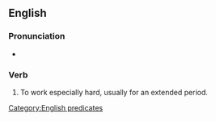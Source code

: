 ==English==

===Pronunciation===
* {{audio|En-au-work one's fingers to the bone.ogg|Audio (AU)|lang=en}}

===Verb===
{{head|en|verb}}

# {{lb|en|idiomatic}} To work especially hard, usually for an extended period.

[[Category:English predicates]]